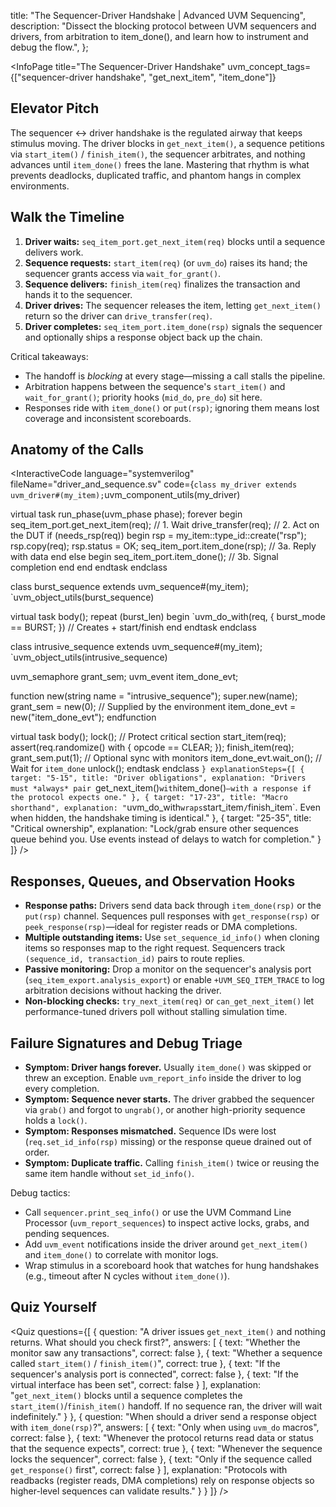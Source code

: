 
  title: "The Sequencer-Driver Handshake | Advanced UVM Sequencing",
  description: "Dissect the blocking protocol between UVM sequencers and drivers, from arbitration to item_done(), and learn how to instrument and debug the flow.",
};

<InfoPage
  title="The Sequencer-Driver Handshake"
  uvm_concept_tags={["sequencer-driver handshake", "get_next_item", "item_done"]}
>

  ## Elevator Pitch

  The sequencer ↔ driver handshake is the regulated airway that keeps stimulus moving. The driver blocks in `get_next_item()`, a sequence petitions via `start_item()` / `finish_item()`, the sequencer arbitrates, and nothing advances until `item_done()` frees the lane. Mastering that rhythm is what prevents deadlocks, duplicated traffic, and phantom hangs in complex environments.

  ## Walk the Timeline

  <AnimatedUvmSequenceDriverHandshakeDiagram />

  1. **Driver waits:** `seq_item_port.get_next_item(req)` blocks until a sequence delivers work.
  2. **Sequence requests:** `start_item(req)` (or `uvm_do`) raises its hand; the sequencer grants access via `wait_for_grant()`.
  3. **Sequence delivers:** `finish_item(req)` finalizes the transaction and hands it to the sequencer.
  4. **Driver drives:** The sequencer releases the item, letting `get_next_item()` return so the driver can `drive_transfer(req)`.
  5. **Driver completes:** `seq_item_port.item_done(rsp)` signals the sequencer and optionally ships a response object back up the chain.

  Critical takeaways:
  - The handoff is *blocking* at every stage—missing a call stalls the pipeline.
  - Arbitration happens between the sequence's `start_item()` and `wait_for_grant()`; priority hooks (`mid_do`, `pre_do`) sit here.
  - Responses ride with `item_done()` or `put(rsp)`; ignoring them means lost coverage and inconsistent scoreboards.

  ## Anatomy of the Calls

  <InteractiveCode
    language="systemverilog"
    fileName="driver_and_sequence.sv"
    code={`
class my_driver extends uvm_driver#(my_item);
  `uvm_component_utils(my_driver)

  virtual task run_phase(uvm_phase phase);
    forever begin
      seq_item_port.get_next_item(req);             // 1. Wait
      drive_transfer(req);                          // 2. Act on the DUT
      if (needs_rsp(req)) begin
        rsp = my_item::type_id::create("rsp");
        rsp.copy(req);
        rsp.status = OK;
        seq_item_port.item_done(rsp);               // 3a. Reply with data
      end else begin
        seq_item_port.item_done();                  // 3b. Signal completion
      end
    end
  endtask
endclass

class burst_sequence extends uvm_sequence#(my_item);
  `uvm_object_utils(burst_sequence)

  virtual task body();
    repeat (burst_len) begin
      `uvm_do_with(req, { burst_mode == BURST; })  // Creates + start/finish
    end
  endtask
endclass

class intrusive_sequence extends uvm_sequence#(my_item);
  `uvm_object_utils(intrusive_sequence)

  uvm_semaphore grant_sem;
  uvm_event     item_done_evt;

  function new(string name = "intrusive_sequence");
    super.new(name);
    grant_sem     = new(0);                        // Supplied by the environment
    item_done_evt = new("item_done_evt");
  endfunction

  virtual task body();
    lock();                                        // Protect critical section
    start_item(req);
    assert(req.randomize() with { opcode == CLEAR; });
    finish_item(req);
    grant_sem.put(1);                              // Optional sync with monitors
    item_done_evt.wait_on();                       // Wait for `item_done`
    unlock();
  endtask
endclass
    `}
    explanationSteps={[
      { target: "5-15", title: "Driver obligations", explanation: "Drivers must *always* pair `get_next_item()` with `item_done()`—with a response if the protocol expects one." },
      { target: "17-23", title: "Macro shorthand", explanation: "`uvm_do_with` wraps `start_item`/`finish_item`. Even when hidden, the handshake timing is identical." },
      { target: "25-35", title: "Critical ownership", explanation: "Lock/grab ensure other sequences queue behind you. Use events instead of delays to watch for completion." }
    ]}
  />

  ## Responses, Queues, and Observation Hooks

  - **Response paths:** Drivers send data back through `item_done(rsp)` or the `put(rsp)` channel. Sequences pull responses with `get_response(rsp)` or `peek_response(rsp)`—ideal for register reads or DMA completions.
  - **Multiple outstanding items:** Use `set_sequence_id_info()` when cloning items so responses map to the right request. Sequencers track `(sequence_id, transaction_id)` pairs to route replies.
  - **Passive monitoring:** Drop a monitor on the sequencer's analysis port (`seq_item_export.analysis_export`) or enable `+UVM_SEQ_ITEM_TRACE` to log arbitration decisions without hacking the driver.
  - **Non-blocking checks:** `try_next_item(req)` or `can_get_next_item()` let performance-tuned drivers poll without stalling simulation time.

  ## Failure Signatures and Debug Triage

  - **Symptom: Driver hangs forever.** Usually `item_done()` was skipped or threw an exception. Enable `uvm_report_info` inside the driver to log every completion.
  - **Symptom: Sequence never starts.** The driver grabbed the sequencer via `grab()` and forgot to `ungrab()`, or another high-priority sequence holds a `lock()`.
  - **Symptom: Responses mismatched.** Sequence IDs were lost (`req.set_id_info(rsp)` missing) or the response queue drained out of order.
  - **Symptom: Duplicate traffic.** Calling `finish_item()` twice or reusing the same item handle without `set_id_info()`.

  Debug tactics:
  - Call `sequencer.print_seq_info()` or use the UVM Command Line Processor (`uvm_report_sequences`) to inspect active locks, grabs, and pending sequences.
  - Add `uvm_event` notifications inside the driver around `get_next_item()` and `item_done()` to correlate with monitor logs.
  - Wrap stimulus in a scoreboard hook that watches for hung handshakes (e.g., timeout after N cycles without `item_done()`).

  ## Quiz Yourself

  <Quiz questions={[
    {
      question: "A driver issues `get_next_item()` and nothing returns. What should you check first?",
      answers: [
        { text: "Whether the monitor saw any transactions", correct: false },
        { text: "Whether a sequence called `start_item()` / `finish_item()`", correct: true },
        { text: "If the sequencer's analysis port is connected", correct: false },
        { text: "If the virtual interface has been set", correct: false }
      ],
      explanation: "`get_next_item()` blocks until a sequence completes the `start_item()`/`finish_item()` handoff. If no sequence ran, the driver will wait indefinitely." }
    },
    {
      question: "When should a driver send a response object with `item_done(rsp)`?",
      answers: [
        { text: "Only when using `uvm_do` macros", correct: false },
        { text: "Whenever the protocol returns read data or status that the sequence expects", correct: true },
        { text: "Whenever the sequence locks the sequencer", correct: false },
        { text: "Only if the sequence called `get_response()` first", correct: false }
      ],
      explanation: "Protocols with readbacks (register reads, DMA completions) rely on response objects so higher-level sequences can validate results." }
    }
  ]} />

</InfoPage>

